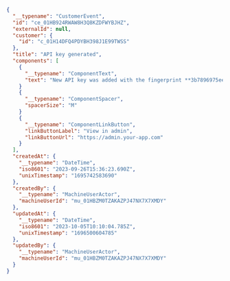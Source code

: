```json
{
  "__typename": "CustomerEvent",
  "id": "ce_01HB924RWAW8H3Q8KZDFWYBJHZ",
  "externalId": null,
  "customer": {
    "id": "c_01H14DFQ4PDYBH398J1E99TWSS"
  },
  "title": "API key generated",
  "components": [
    {
      "__typename": "ComponentText",
      "text": "New API key was added with the fingerprint **3b7896975ee9fd15eeb7** with 4 associated roles."
    }
    {
      "__typename": "ComponentSpacer",
      "spacerSize": "M"
    }
    {
      "__typename": "ComponentLinkButton",
      "linkButtonLabel": "View in admin",
      "linkButtonUrl": "https://admin.your-app.com"
    }
  ],
  "createdAt": {
    "__typename": "DateTime",
    "iso8601": "2023-09-26T15:36:23.690Z",
    "unixTimestamp": "1695742583690"
  },
  "createdBy": {
    "__typename": "MachineUserActor",
    "machineUserId": "mu_01HBZM0TZAKAZPJ47NX7X7XMDY"
  },
  "updatedAt": {
    "__typename": "DateTime",
    "iso8601": "2023-10-05T10:10:04.785Z",
    "unixTimestamp": "1696500604785"
  },
  "updatedBy": {
    "__typename": "MachineUserActor",
    "machineUserId": "mu_01HBZM0TZAKAZPJ47NX7X7XMDY"
  }
}
```

